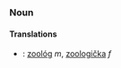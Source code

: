 ===Noun===
====Translations====
*{{sk}}: [[zoológ#Slovak|zoológ]] ''m'', [[zoologička#Slovak|zoologička]] ''f''